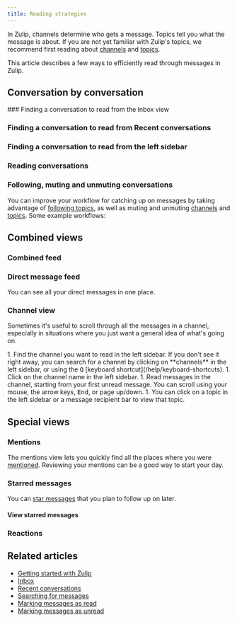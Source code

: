 ```yaml
---
title: Reading strategies
---
```




In Zulip, channels determine who gets a message. Topics tell you what
the message is about. If you are not yet familiar with Zulip's topics,
we recommend first reading about [channels](/help/introduction-to-channels) and
[topics](/help/introduction-to-topics).

This article describes a few ways to efficiently read through messages
in Zulip.

## Conversation by conversation

<ReadingConversations>
  ### Finding a conversation to read from the Inbox view

  ### Finding a conversation to read from Recent conversations

  ### Finding a conversation to read from the left sidebar

  ### Reading conversations
</ReadingConversations>

### Following, muting and unmuting conversations

You can improve your workflow for catching up on messages by taking advantage of
[following topics](/help/follow-a-topic), as well as muting and unmuting
[channels](/help/mute-a-channel) and [topics](/help/mute-a-topic). Some example
workflows:

<FollowedTopicWorkflows />

## Combined views

### Combined feed

<CombinedFeed />

### Direct message feed

You can see all your direct messages in one place.

<DmFeedInstructions />

### Channel view

Sometimes it's useful to scroll through all the messages in a channel,
especially in situations where you just want a general idea of what's going
on.

<Tabs>
  <TabItem label="Desktop/Web">
    <Steps>
      1. Find the channel you want to read in the left sidebar. If you don't see it
         right away, you can search for a channel by clicking on **channels** in the
         left sidebar, or using the <kbd>Q</kbd> [keyboard
         shortcut](/help/keyboard-shortcuts).
      1. Click on the channel name in the left sidebar.
      1. Read messages in the channel, starting from your first unread message. You can
         scroll using your mouse, the arrow keys, <kbd>End</kbd>, or page up/down.
      1. You can click on a topic in the left sidebar or a message recipient bar to
         view that topic.
    </Steps>
  </TabItem>
</Tabs>

## Special views

### Mentions

The mentions view lets you quickly find all the places where you were
[mentioned](/help/mention-a-user-or-group). Reviewing your mentions can be a
good way to start your day.

<ViewMentions />

### Starred messages

You can [star messages](/help/star-a-message) that you plan to follow up on later.

#### View starred messages

<ViewStarredMessages />

### Reactions

<ViewEmojiReactions />

## Related articles

* [Getting started with Zulip](/help/getting-started-with-zulip)
* [Inbox](/help/inbox)
* [Recent conversations](/help/recent-conversations)
* [Searching for messages](/help/search-for-messages)
* [Marking messages as read](/help/marking-messages-as-read)
* [Marking messages as unread](/help/marking-messages-as-unread)
